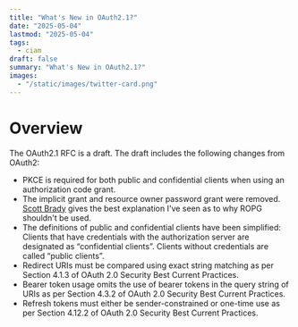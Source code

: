 ```yaml
---
title: "What's New in OAuth2.1?"
date: "2025-05-04"
lastmod: "2025-05-04"
tags:
  - ciam
draft: false
summary: "What's New in OAuth2.1?"
images:
  - "/static/images/twitter-card.png"
---
```


# Overview

The OAuth2.1 RFC is a draft. The draft includes the following changes from OAuth2:

- PKCE is required for both public and confidential clients when using an authorization code grant.  
- The implicit grant and resource owner password grant were removed. [Scott Brady](https://www.scottbrady.io/oauth/why-the-resource-owner-password-credentials-grant-type-is-not-authentication-nor-suitable-for-modern-applications) gives the best explanation I've seen as to why ROPG shouldn't be used. 
- The definitions of public and confidential clients have been simplified: Clients that have credentials with the authorization server are designated as “confidential clients”. Clients without credentials are called “public clients”.  
- Redirect URIs must be compared using exact string matching as per Section 4.1.3 of OAuth 2.0 Security Best Current Practices.  
- Bearer token usage omits the use of bearer tokens in the query string of URIs as per Section 4.3.2 of OAuth 2.0 Security Best Current Practices.  
- Refresh tokens must either be sender-constrained or one-time use as per Section 4.12.2 of OAuth 2.0 Security Best Current Practices.
